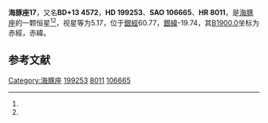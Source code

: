 {{Starbox begin
| name = 海豚座17
}}
{{Starbox observe
| epoch = [[J2000.0|J2000.0]]
| constell = [[海豚座|海豚座]]<ref name=SIMBAD>{{cite web
 | url=http://simbad.u-strasbg.fr/simbad/sim-id?Ident=HR+8011
 | title =Pulsating variable Star
 | publisher=Centre de Données astronomiques de Strasbourg
 | work=SIMBAD
 | accessdate=2012-07-13}}</ref><ref name=DATA>{{cite web
 | url=http://vizier.u-strasbg.fr/viz-bin/VizieR-5?-out.add=.&-source=5050&-corr=PK=HR&-out.max=9999&HR=8011
 | title=VizieR Detailed Page
 | accessdate=2012-07-13
 | archive-date=2016-03-04
 | archive-url=https://web.archive.org/web/20160304233840/http://vizier.u-strasbg.fr/viz-bin/VizieR-5?-out.add=.&-source=5050&-corr=PK=HR&-out.max=9999&HR=8011
 | dead-url=no
 }}</ref>
| 星官 = 
| ra = {{RA|20|55|36.7}}<ref name=SIMBAD /><ref name=DATA />
| dec = {{DEC|+13|43|17}}<ref name=SIMBAD /><ref name=DATA />
| appmag_v = 5.17<ref name=SIMBAD /><ref name=DATA />
}}
{{Starbox character
| class = K0III<ref name=SIMBAD /><ref name=DATA />
| b-v = 1.12<ref name=SIMBAD /><ref name=DATA />
| u-b = 0.96<ref name=SIMBAD /><ref name=DATA />
| r-i = <ref name=SIMBAD /><ref name=DATA />
| variable = 
}}
{{Starbox astrometry
| radial_v = 0.96
| prop_mo_ra = -10
| parallax = 0.017
| p_error = 
}}
{{Starbox catalog
| names =BD+13 4572，[[SAO星表|SAO]] 106665，[[HD星表|HD]] 199253，[[HR星表|HR]] 8011}}
{{Starbox reference |Simbad=HR+8011}}
{{Starbox end}}

'''海豚座17'''，又名'''BD+13 4572'''，'''HD 199253'''、'''SAO 106665'''、'''HR 8011'''，是[[海豚座|海豚座]]的一颗恒星<ref name=SIMBAD /><ref name=DATA />，视星等为5.17，位于[[銀道座標系|銀經]]60.77，[[銀道座標系|銀緯]]-19.74，其[[B1900.0|B1900.0]]坐标为赤經{{RA|20|50|52.6}}，赤緯{{DEC|+13|-19.74|24}}。

== 参考文献 ==
{{reflist}}

{{star-stub}}

{{海豚座恒星}}
{{星官|瓠瓜|5|8}}
[[Category:海豚座|Category:海豚座]]
[[Category:HD和HDE天體|199253]]
[[Category:HR天體|8011]]
[[Category:SAO天體|106665]]
